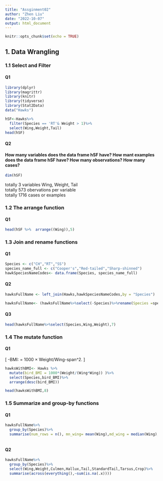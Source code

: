 ```yaml
---
title: "Assginment02"
author: "Zhen Liu"
date: "2022-10-07"
output: html_document
---
```


```r
knitr::opts_chunk$set(echo = TRUE)
```

## 1. Data Wrangling 
### 1.1 Select and Filter 
#### Q1
```r
library(dplyr)
library(magrittr)
library(knitr)
library(tidyverse)
library(Stat2Data)
data("Hawks")
```


```r
hSF<-Hawks%>%
  filter(Species == 'RT'& Weight > 1)%>%
  select(Wing,Weight,Tail)
head(hSF)
```
#### Q2 
#### How many variables does the data frame hSF have? How mant examples does the data frame hSF have? How many observations? How many cases?

```r

dim(hSF)
```

totally 3 variables Wing, Weight, Tail\
totally 573 obervations per variable\
totally 1716 cases or examples

### 1.2 The arrange function

#### Q1

```r
head(hSF %>%  arrange((Wing)),5)

```
### 1.3 Join and rename functions 

#### Q1

```r
Species <- c("CH","RT","SS")
species_name_full <- c("Cooper's","Red-tailed","Sharp-shinned")
hawkSpeciesNameCodes<- data.frame(Species, species_name_full)
```

#### Q2
```r
hawksFullName <- left_join(Hawks,hawkSpeciesNameCodes,by = "Species")

hawksFullName<- (hawksFullName%>%select(-Species)%>%rename(Species =species_name_full ))

```
#### Q3
```r
head(hawksFullName%>%select(Species,Wing,Weight),7)
```
### 1.4 The mutate function
#### Q1 
\[
\Bird-BMI: = 1000 × Weight/Wing-span^2.
\]

```r
hawksWithBMI<- Hawks %>%
  mutate(bird_BMI = 1000*(Weight/(Wing*Wing)) )%>%
  select(Species,bird_BMI)%>%
  arrange(desc(bird_BMI))

head(hawksWithBMI,8)
```

### 1.5 Summarize and group-by functions
#### Q1 


```r
hawksFullName%>%
  group_by(Species)%>%
  summarise(num_rows = n(), mn_wing= mean(Wing),md_wing = median(Wing), t_mn_wing = mean(Wing,trim = 0.1),b_wt_ratio= max(Wing/Tail))



```
#### Q2

```r

hawksFullName%>%
  group_by(Species)%>%
  select(Wing,Weight,Culmen,Hallux,Tail,StandardTail,Tarsus,Crop)%>%
  summarise(across(everything(),~sum(is.na(.x))))


```


